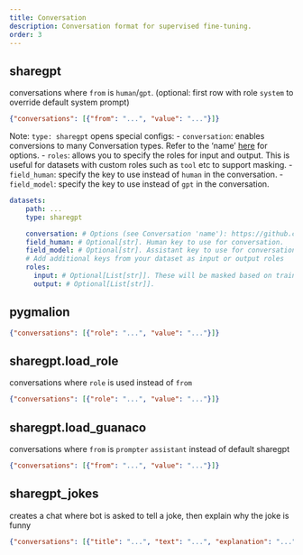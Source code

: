 ```yaml
---
title: Conversation
description: Conversation format for supervised fine-tuning.
order: 3
---
```


## sharegpt

conversations where `from` is `human`/`gpt`. (optional: first row with role `system` to override default system prompt)

```.json
{"conversations": [{"from": "...", "value": "..."}]}
```

Note: `type: sharegpt` opens special configs:
- `conversation`: enables conversions to many Conversation types. Refer to the 'name' [here](https://github.com/lm-sys/FastChat/blob/main/fastchat/conversation.py) for options.
- `roles`: allows you to specify the roles for input and output. This is useful for datasets with custom roles such as `tool` etc to support masking.
- `field_human`: specify the key to use instead of `human` in the conversation.
- `field_model`: specify the key to use instead of `gpt` in the conversation.

```yaml
datasets:
    path: ...
    type: sharegpt

    conversation: # Options (see Conversation 'name'): https://github.com/lm-sys/FastChat/blob/main/fastchat/conversation.py
    field_human: # Optional[str]. Human key to use for conversation.
    field_model: # Optional[str]. Assistant key to use for conversation.
    # Add additional keys from your dataset as input or output roles
    roles:
      input: # Optional[List[str]]. These will be masked based on train_on_input
      output: # Optional[List[str]].
```

## pygmalion

```.json
{"conversations": [{"role": "...", "value": "..."}]}
```

## sharegpt.load_role

conversations where `role` is used instead of `from`

```.json
{"conversations": [{"role": "...", "value": "..."}]}
```

## sharegpt.load_guanaco

conversations where `from` is `prompter` `assistant` instead of default sharegpt

```.json
{"conversations": [{"from": "...", "value": "..."}]}
```

## sharegpt_jokes

creates a chat where bot is asked to tell a joke, then explain why the joke is funny

```.json
{"conversations": [{"title": "...", "text": "...", "explanation": "..."}]}
```
